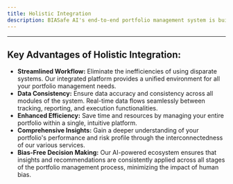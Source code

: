 ```yaml
---
title: Holistic Integration
description: BIASafe AI's end-to-end portfolio management system is built on the principle of Holistic Integration. Our platform seamlessly connects all the essential components of the investment process, from data ingestion and analysis to portfolio monitoring, reporting, and trade execution.
---
```


---

## **Key Advantages of Holistic Integration:**

- **Streamlined Workflow:** Eliminate the inefficiencies of using disparate systems. Our integrated platform provides a unified environment for all your portfolio management needs.
- **Data Consistency:** Ensure data accuracy and consistency across all modules of the system. Real-time data flows seamlessly between tracking, reporting, and execution functionalities.
- **Enhanced Efficiency:** Save time and resources by managing your entire portfolio within a single, intuitive platform.
- **Comprehensive Insights:** Gain a deeper understanding of your portfolio's performance and risk profile through the interconnectedness of our various services.
- **Bias-Free Decision Making:** Our AI-powered ecosystem ensures that insights and recommendations are consistently applied across all stages of the portfolio management process, minimizing the impact of human bias.

